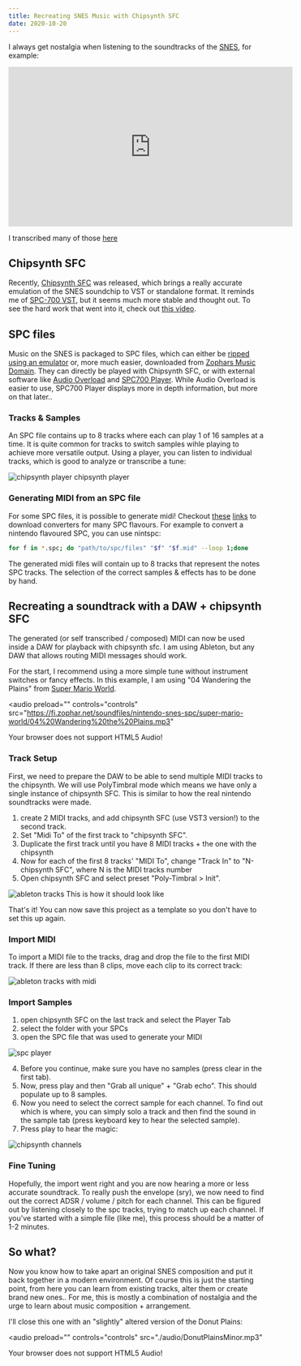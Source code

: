 ```yaml
---
title: Recreating SNES Music with Chipsynth SFC
date: 2020-10-20
---
```


I always get nostalgia when listening to the soundtracks of the [SNES](https://en.wikipedia.org/wiki/Super_Nintendo_Entertainment_System), for example:

<iframe
  width="560"
  height="315"
  src="https://www.youtube.com/embed/SBDTZcyyu3w"
  frameborder="0"
  allow="accelerometer; autoplay; clipboard-write; encrypted-media; gyroscope; picture-in-picture"
  allowfullscreen
></iframe>

I transcribed many of those [here](https://musescore.com/user/27655463/sheetmusic)

## Chipsynth SFC

Recently, [Chipsynth SFC](https://www.plogue.com/products/chipsynth-sfc.html) was released, which brings a really accurate emulation of the SNES soundchip to VST or standalone format.
It reminds me of [SPC-700 VST](http://picopicose.com/software.html), but it seems much more stable and thought out.
To see the hard work that went into it, check out [this video](https://www.youtube.com/watch?v=V3yWXVAZgO0).

## SPC files

Music on the SNES is packaged to SPC files, which can either be [ripped using an emulator](https://www.smwcentral.net/?p=viewthread&t=86807) or, more much easier, downloaded from [Zophars Music Domain](https://www.zophar.net/music/nintendo-snes-spc).
They can directly be played with Chipsynth SFC, or with external software like [Audio Overload](https://www.bannister.org/software/ao.htm) and [SPC700 Player](https://www.smwcentral.net/?p=section&a=details&id=15205).
While Audio Overload is easier to use, SPC700 Player displays more in depth information, but more on that later..

### Tracks & Samples

An SPC file contains up to 8 tracks where each can play 1 of 16 samples at a time.
It is quite common for tracks to switch samples wihle playing to achieve more versatile output.
Using a player, you can listen to individual tracks, which is good to analyze or transcribe a tune:

![chipsynth player](./img/spc/chipsynth_player.png)
chipsynth player

<!-- ![audiooverload player](./img/spc/audiooverload_player.png)
audiooverload spc channels

![spc700 player](./img/spc/spc700_player.png)
spc700 player. tracks are toggled with bottom left buttons. "Src" displays current instrument. You have to press left/right to navigate to that view.
 -->

### Generating MIDI from an SPC file

For some SPC files, it is possible to generate midi! Checkout [these](https://github.com/loveemu/spc_converters_legacy) [links](https://code.google.com/archive/p/loveemu/downloads?page=3) to download converters for many SPC flavours.
For example to convert a nintendo flavoured SPC, you can use nintspc:

```sh
for f in *.spc; do "path/to/spc/files" "$f" "$f.mid" --loop 1;done
```

The generated midi files will contain up to 8 tracks that represent the notes SPC tracks.
The selection of the correct samples & effects has to be done by hand.

## Recreating a soundtrack with a DAW + chipsynth SFC

The generated (or self transcribed / composed) MIDI can now be used inside a DAW for playback with chipsynth sfc.
I am using Ableton, but any DAW that allows routing MIDI messages should work.

For the start, I recommend using a more simple tune without instrument switches or fancy effects.
In this example, I am using "04 Wandering the Plains" from [Super Mario World](https://www.zophar.net/music/nintendo-snes-spc/super-mario-world).

<audio
  preload=""
  controls="controls"
  src="https://fi.zophar.net/soundfiles/nintendo-snes-spc/super-mario-world/04%20Wandering%20the%20Plains.mp3"
>
  Your browser does not support HTML5 Audio!
</audio>

### Track Setup

First, we need to prepare the DAW to be able to send multiple MIDI tracks to the chipsynth.
We will use PolyTimbral mode which means we have only a single instance of chipsynth SFC.
This is similar to how the real nintendo soundtracks were made.

1. create 2 MIDI tracks, and add chipsynth SFC (use VST3 version!) to the second track.
2. Set "Midi To" of the first track to "chipsynth SFC".
3. Duplicate the first track until you have 8 MIDI tracks + the one with the chipsynth
4. Now for each of the first 8 tracks' "MIDI To", change "Track In" to "N-chipsynth SFC", where N is the MIDI tracks number
5. Open chipsynth SFC and select preset "Poly-Timbral > Init".

![ableton tracks](./img/spc/abletontracks.png)
This is how it should look like

That's it! You can now save this project as a template so you don't have to set this up again.

### Import MIDI

To import a MIDI file to the tracks, drag and drop the file to the first MIDI track.
If there are less than 8 clips, move each clip to its correct track:

![ableton tracks with midi](./img/spc/abletontrackswithmidi.png)

### Import Samples

1. open chipsynth SFC on the last track and select the Player Tab
2. select the folder with your SPCs
3. open the SPC file that was used to generate your MIDI

![spc player](./img/spc/spcplayer.png)

4. Before you continue, make sure you have no samples (press clear in the first tab).
5. Now, press play and then "Grab all unique" + "Grab echo". This should populate up to 8 samples. 
6. Now you need to select the correct sample for each channel. To find out which is where, you can simply solo a track and then find the sound in the sample tab (press keyboard key to hear the selected sample).
7. Press play to hear the magic:

![chipsynth channels](./img/spc/chipsynth_channels.png)

### Fine Tuning

Hopefully, the import went right and you are now hearing a more or less accurate soundtrack.
To really push the envelope (sry), we now need to find out the correct ADSR / volume / pitch for each channel.
This can be figured out by listening closely to the spc tracks, trying to match up each channel.
If you've started with a simple file (like me), this process should be a matter of 1-2 minutes.

## So what?

Now you know how to take apart an original SNES composition and put it back together in a modern environment.
Of course this is just the starting point, from here you can learn from existing tracks, alter them or create brand new ones..
For me, this is mostly a combination of nostalgia and the urge to learn about music composition + arrangement.

I'll close this one with an "slightly" altered version of the Donut Plains:


<audio
  preload=""
  controls="controls"
  src="./audio/DonutPlainsMinor.mp3"
>
  Your browser does not support HTML5 Audio!
</audio>